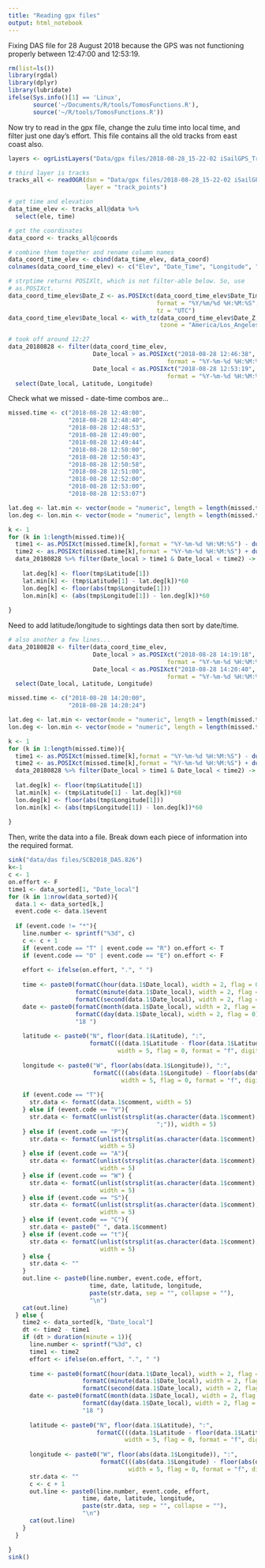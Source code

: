 ```yaml
---
title: "Reading gpx files"
output: html_notebook
---
```


Fixing DAS file for 28 August 2018 because the GPS was not functioning properly between 12:47:00 and 12:53:19.

```r
rm(list=ls())
library(rgdal)
library(dplyr)
library(lubridate)
ifelse(Sys.info()[1] == 'Linux',
       source('~/Documents/R/tools/TomosFunctions.R'),
       source('~/R/tools/TomosFunctions.R'))

```

Now try to read in the gpx file, change the zulu time into local time, and filter just one day's effort. This file contains all the old tracks from east coast also. 

```r
layers <- ogrListLayers("Data/gpx files/2018-08-28_15-22-02 iSailGPS_Track.gpx")

# third layer is tracks
tracks_all <- readOGR(dsn = "Data/gpx files/2018-08-28_15-22-02 iSailGPS_Track.gpx",
                      layer = "track_points")

# get time and elevation
data_time_elev <- tracks_all@data %>%
  select(ele, time)

# get the coordinates
data_coord <- tracks_all@coords

# combine them together and rename column names
data_coord_time_elev <- cbind(data_time_elev, data_coord)
colnames(data_coord_time_elev) <- c("Elev", "Date_Time", "Longitude", "Latitude")

# strptime returns POSIXlt, which is not filter-able below. So, use
# as.POSIXct.
data_coord_time_elev$Date_Z <- as.POSIXct(data_coord_time_elev$Date_Time,
                                          format = "%Y/%m/%d %H:%M:%S", 
                                          tz = "UTC") 
data_coord_time_elev$Date_local <- with_tz(data_coord_time_elev$Date_Z, 
                                           tzone = "America/Los_Angeles")

# took off around 12:27
data_20180828 <- filter(data_coord_time_elev,
                        Date_local > as.POSIXct("2018-08-28 12:46:38", 
                                             format = "%Y-%m-%d %H:%M:%S") &
                        Date_local < as.POSIXct("2018-08-28 12:53:19", 
                                             format = "%Y-%m-%d %H:%M:%S")  ) %>%
  select(Date_local, Latitude, Longitude)

```

Check what we missed - date-time combos are...
```r
missed.time <- c("2018-08-28 12:48:00",
                 "2018-08-28 12:48:40",
                 "2018-08-28 12:48:53",
                 "2018-08-28 12:49:00",
                 "2018-08-28 12:49:44",
                 "2018-08-28 12:50:00",
                 "2018-08-28 12:50:43",
                 "2018-08-28 12:50:58",
                 "2018-08-28 12:51:00",
                 "2018-08-28 12:52:00",
                 "2018-08-28 12:53:00",
                 "2018-08-28 12:53:07")

lat.deg <- lat.min <- vector(mode = "numeric", length = length(missed.time))
lon.deg <- lon.min <- vector(mode = "numeric", length = length(missed.time))

k <- 1
for (k in 1:length(missed.time)){
  time1 <- as.POSIXct(missed.time[k],format = "%Y-%m-%d %H:%M:%S") - duration(2, units = "seconds")
  time2 <- as.POSIXct(missed.time[k],format = "%Y-%m-%d %H:%M:%S") + duration(2, units = "seconds")
  data_20180828 %>% filter(Date_local > time1 & Date_local < time2) -> tmp
  
    lat.deg[k] <- floor(tmp$Latitude[1])
    lat.min[k] <- (tmp$Latitude[1] - lat.deg[k])*60
    lon.deg[k] <- floor(abs(tmp$Longitude[1]))
    lon.min[k] <- (abs(tmp$Longitude[1]) - lon.deg[k])*60
    
}


```

Need to add latitude/longitude to sightings data then sort by date/time.

```r
# also another a few lines...
data_20180828 <- filter(data_coord_time_elev,
                        Date_local > as.POSIXct("2018-08-28 14:19:18", 
                                             format = "%Y-%m-%d %H:%M:%S") &
                        Date_local < as.POSIXct("2018-08-28 14:20:40", 
                                             format = "%Y-%m-%d %H:%M:%S")  ) %>%
  select(Date_local, Latitude, Longitude)

missed.time <- c("2018-08-28 14:20:00",
                 "2018-08-28 14:20:24")

lat.deg <- lat.min <- vector(mode = "numeric", length = length(missed.time))
lon.deg <- lon.min <- vector(mode = "numeric", length = length(missed.time))

k <- 1
for (k in 1:length(missed.time)){
  time1 <- as.POSIXct(missed.time[k],format = "%Y-%m-%d %H:%M:%S") - duration(2, units = "seconds")
  time2 <- as.POSIXct(missed.time[k],format = "%Y-%m-%d %H:%M:%S") + duration(2, units = "seconds")
  data_20180828 %>% filter(Date_local > time1 & Date_local < time2) -> tmp
  
  lat.deg[k] <- floor(tmp$Latitude[1])
  lat.min[k] <- (tmp$Latitude[1] - lat.deg[k])*60
  lon.deg[k] <- floor(abs(tmp$Longitude[1]))
  lon.min[k] <- (abs(tmp$Longitude[1]) - lon.deg[k])*60
    
}
```

Then, write the data into a file. Break down each piece of information into the required format.

```r

sink("data/das files/SCB2018_DAS.826")
k<-1
c <- 1
on.effort <- F
time1 <- data_sorted[1, "Date_local"]
for (k in 1:nrow(data_sorted)){
  data.1 <- data_sorted[k,]
  event.code <- data.1$event
  
  if (event.code != "*"){
    line.number <- sprintf("%3d", c)
    c <- c + 1
    if (event.code == "T" | event.code == "R") on.effort <- T
    if (event.code == "O" | event.code == "E") on.effort <- F
    
    effort <- ifelse(on.effort, ".", " ")
    
    time <- paste0(formatC(hour(data.1$Date_local), width = 2, flag = 0),
                   formatC(minute(data.1$Date_local), width = 2, flag = 0),
                   formatC(second(data.1$Date_local), width = 2, flag = 0), " ")
    date <- paste0(formatC(month(data.1$Date_local), width = 2, flag = 0),
                   formatC(day(data.1$Date_local), width = 2, flag = 0),
                   "18 ")
    
    latitude <- paste0("N", floor(data.1$Latitude), ":",
                       formatC(((data.1$Latitude - floor(data.1$Latitude)) * 60), 
                               width = 5, flag = 0, format = "f", digits = 2), " ")
    
    longitude <- paste0("W", floor(abs(data.1$Longitude)), ":",
                        formatC(((abs(data.1$Longitude) - floor(abs(data.1$Longitude))) * 60), 
                                width = 5, flag = 0, format = "f", digits = 2))
    
    if (event.code == "T"){
      str.data <- formatC(data.1$comment, width = 5)
    } else if (event.code == "V"){
      str.data <- formatC(unlist(strsplit(as.character(data.1$comment), 
                                          ";")), width = 5)
    } else if (event.code == "P"){
      str.data <- formatC(unlist(strsplit(as.character(data.1$comment), ";")), 
                          width = 5)
    } else if (event.code == "A"){
      str.data <- formatC(unlist(strsplit(as.character(data.1$comment), ";")), 
                          width = 5)
    } else if (event.code == "W") {
      str.data <- formatC(unlist(strsplit(as.character(data.1$comment), ";")), 
                          width = 5)
    } else if (event.code == "S"){
      str.data <- formatC(unlist(strsplit(as.character(data.1$comment), ";")), 
                          width = 5)
    } else if (event.code == "C"){
      str.data <- paste0(" ", data.1$comment)
    } else if (event.code == "t"){
      str.data <- formatC(unlist(strsplit(as.character(data.1$comment), ";")), 
                          width = 5)
    } else {
      str.data <- ""
    }
    out.line <- paste0(line.number, event.code, effort,
                       time, date, latitude, longitude, 
                       paste(str.data, sep = "", collapse = ""),
                       "\n")
    cat(out.line)
  } else {
    time2 <- data_sorted[k, "Date_local"]
    dt <- time2 - time1
    if (dt > duration(minute = 1)){
      line.number <- sprintf("%3d", c)
      time1 <- time2
      effort <- ifelse(on.effort, ".", " ")
      
      time <- paste0(formatC(hour(data.1$Date_local), width = 2, flag = 0),
                     formatC(minute(data.1$Date_local), width = 2, flag = 0),
                     formatC(second(data.1$Date_local), width = 2, flag = 0), " ")
      date <- paste0(formatC(month(data.1$Date_local), width = 2, flag = 0),
                     formatC(day(data.1$Date_local), width = 2, flag = 0),
                     "18 ")
      
      latitude <- paste0("N", floor(data.1$Latitude), ":",
                         formatC(((data.1$Latitude - floor(data.1$Latitude)) * 60), 
                                 width = 5, flag = 0, format = "f", digits = 2), " ")
      
      longitude <- paste0("W", floor(abs(data.1$Longitude)), ":",
                          formatC(((abs(data.1$Longitude) - floor(abs(data.1$Longitude))) * 60), 
                                  width = 5, flag = 0, format = "f", digits = 2))
      str.data <- ""
      c <- c + 1
      out.line <- paste0(line.number, event.code, effort,
                     time, date, latitude, longitude, 
                     paste(str.data, sep = "", collapse = ""),
                     "\n")
      cat(out.line)
    }
  }

}
sink()

```


